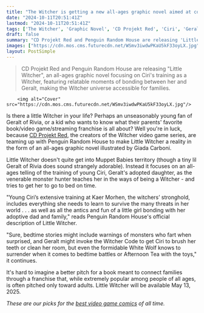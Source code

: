 ```yaml
---
title: "The Witcher is getting a new all-ages graphic novel aimed at connecting kids and parents with bedtime stories about Geralt and Ciri"
date: "2024-10-11T20:51:41Z"
lastmod: "2024-10-11T20:51:41Z"
tags: ['The Witcher', 'Graphic Novel', 'CD Projekt Red', 'Ciri', 'Geralt', 'All Ages', 'Family', 'Fantasy', 'Video Game Adaptation']
draft: false
summary: "CD Projekt Red and Penguin Random House are releasing 'Little Witcher', an all-ages graphic novel focusing on Ciri's training as a Witcher, featuring relatable moments of bonding between her and Geralt, making the Witcher universe accessible for families."
images: ["https://cdn.mos.cms.futurecdn.net/WSmv3iwdwPKaU5kF33oyLX.jpg"]
layout: PostSimple
---
```

> CD Projekt Red and Penguin Random House are releasing "Little Witcher", an all-ages graphic novel focusing on Ciri's training as a Witcher, featuring relatable moments of bonding between her and Geralt, making the Witcher universe accessible for families.


        <img alt="Cover" src="https://cdn.mos.cms.futurecdn.net/WSmv3iwdwPKaU5kF33oyLX.jpg"/>
        
Is there a little Witcher in your life? Perhaps an unseasonably young fan of Geralt of Rivia, or a kid who wants to know what their parents' favorite book/video game/streaming franchise is all about? Well you're in luck, because [CD Projekt Red](https://www.gamesradar.com/tag/cd-projekt-red/), the creators of the Witcher video game series, are teaming up with Penguin Random House to make Little Witcher a reality in the form of an all-ages graphic novel illustrated by Giada Carboni.

Little Witcher doesn't quite get into Muppet Babies territory (though a tiny lil Geralt of Rivia does sound strangely adorable). Instead it focuses on an all-ages telling of the training of young Ciri, Geralt's adopted daughter, as the venerable monster hunter teaches her in the ways of being a Witcher - and tries to get her to go to bed on time.



"Young Ciri’s extensive training at Kaer Morhen, the witchers’ stronghold, includes everything she needs to learn to survive the many threats in her world . . . as well as all the antics and fun of a little girl bonding with her adoptive dad and family," reads Penguin Random House's official description of Little Witcher. 

"Sure, bedtime stories might include warnings of monsters who fart when surprised, and Geralt might invoke the Witcher Code to get Ciri to brush her teeth or clean her room, but even the formidable White Wolf knows to surrender when it comes to bedtime battles or Afternoon Tea with the toys," it continues.

It's hard to imagine a better pitch for a book meant to connect families through a franchise that, while extremely popular among people of all ages, is often pitched only toward adults. Little Witcher will be available May 13, 2025.

*These are our picks for the *[<em>best video game comics</em>](https://www.gamesradar.com/best-video-game-comics/)* of all time.*
        